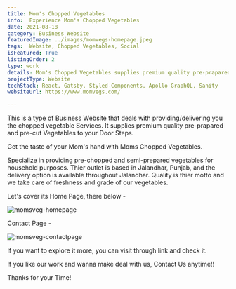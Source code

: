 ```yaml
---
title: Mom's Chopped Vegetables
info:  Experience Mom's Chopped Vegetables
date: 2021-08-18
category: Business Website
featuredImage: ../images/momvegs-homepage.jpeg
tags:  Website, Chopped Vegetables, Social
isFeatured: True
listingOrder: 2
type: work
details: Mom's Chopped Vegetables supplies premium quality pre-prapared and pre-cut Vegetables to your Door Steps. Get the taste of your Mom's hand with Moms Chopped Vegetables.
projectType: Website
techStack: React, Gatsby, Styled-Components, Apollo GraphQL, Sanity
websiteUrl: https://www.momvegs.com/

---
```


This is a type of Business Website that deals with providing/delivering you the chopped vegetable Services.
It supplies premium quality pre-prapared and pre-cut Vegetables to your Door Steps.

Get the taste of your Mom's hand with Moms Chopped Vegetables.

Specialize in providing pre-chopped and semi-prepared vegetables for household purposes. Thier outlet is based in Jalandhar, Punjab, and the delivery option is available throughout Jalandhar. Quality is thier motto and we take care of freshness and grade of our vegetables.

Let's cover its Home Page, there below - 

![momsveg-homepage](../images/momvegs-homepage.jpeg)

Contact Page - 

![momsveg-contactpage](../images/momvegs-contact.jpeg)

If you want to explore it more, you can visit through link and check it.

If you like our work and wanna make deal with us, Contact Us anytime!!

Thanks for your Time!
 
